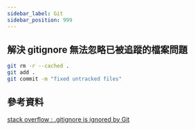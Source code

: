 ```yaml
---
sidebar_label: Git
sidebar_position: 999
---
```


## 解決 gitignore 無法忽略已被追蹤的檔案問題

```zsh
git rm -r --cached .
git add .
git commit -m "fixed untracked files"
```

## 參考資料

[stack overflow : .gitignore is ignored by Git](https://stackoverflow.com/questions/11451535/gitignore-is-ignored-by-git)
